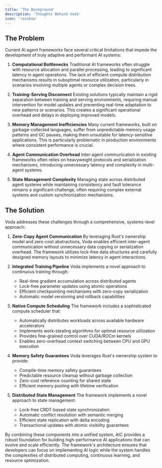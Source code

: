 ```yaml
---
title: 'The Background'
description: 'Thoughts Behind Voda'
icon: 'rainbow'
---
```


## The Problem

Current AI agent frameworks face several critical limitations that impede the development of truly adaptive and performant AI systems:

1. **Computational Bottlenecks** Traditional AI frameworks often struggle with resource allocation and parallel processing, leading to significant latency in agent operations. The lack of efficient compute distribution mechanisms results in suboptimal resource utilization, particularly in scenarios involving multiple agents or complex decision trees.

2. **Training-Serving Disconnect** Existing solutions typically maintain a rigid separation between training and serving environments, requiring manual intervention for model updates and preventing real-time adaptation to new patterns or scenarios. This creates a significant operational overhead and delays in deploying improved models.

3. **Memory Management Inefficiencies** Many current frameworks, built on garbage-collected languages, suffer from unpredictable memory usage patterns and GC pauses, making them unsuitable for latency-sensitive applications. This is particularly problematic in production environments where consistent performance is crucial.

4. **Agent Communication Overhead** Inter-agent communication in existing frameworks often relies on heavyweight protocols and serialization mechanisms, introducing unnecessary latency and complexity in multi-agent systems.

5. **State Management Complexity** Managing state across distributed agent systems while maintaining consistency and fault tolerance remains a significant challenge, often requiring complex external systems and custom synchronization mechanisms.

## The Solution

Voda addresses these challenges through a comprehensive, systems-level approach:

1. **Zero-Copy Agent Communication** By leveraging Rust's ownership model and zero-cost abstractions, Voda enables efficient inter-agent communication without unnecessary data copying or serialization overhead. The framework utilizes lock-free data structures and carefully designed memory layouts to minimize latency in agent interactions.

2. **Integrated Training Pipeline** Voda implements a novel approach to continuous training through:
   - Real-time gradient accumulation across distributed agents
   - Lock-free parameter updates using atomic operations
   - Efficient checkpointing mechanisms with zero-copy serialization
   - Automatic model versioning and rollback capabilities

3. **Native Compute Scheduling** The framework includes a sophisticated compute scheduler that:
   - Automatically distributes workloads across available hardware accelerators
   - Implements work-stealing algorithms for optimal resource utilization
   - Provides fine-grained control over CUDA/ROCm kernels
   - Enables zero-overhead context switching between CPU and GPU execution

4. **Memory Safety Guarantees** Voda leverages Rust's ownership system to provide:
   - Compile-time memory safety guarantees
   - Predictable resource cleanup without garbage collection
   - Zero-cost reference counting for shared state
   - Efficient memory pooling with lifetime verification

5. **Distributed State Management** The framework implements a novel approach to state management:
   - Lock-free CRDT-based state synchronization
   - Automatic conflict resolution with semantic merging
   - Efficient state replication with delta encoding
   - Transactional updates with atomic visibility guarantees

By combining these components into a unified system, AIC provides a robust foundation for building high-performance AI applications that can evolve and scale efficiently. The framework's architecture ensures that developers can focus on implementing AI logic while the system handles the complexities of distributed computing, continuous learning, and resource optimization.